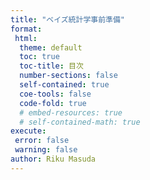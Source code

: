 ```yaml
---
title: "ベイズ統計学事前準備"
format: 
 html:
  theme: default
  toc: true
  toc-title: 目次
  number-sections: false
  self-contained: true
  coe-tools: false
  code-fold: true
  # embed-resources: true
  # self-contained-math: true
execute: 
 error: false
 warning: false
author: Riku Masuda
---
```


